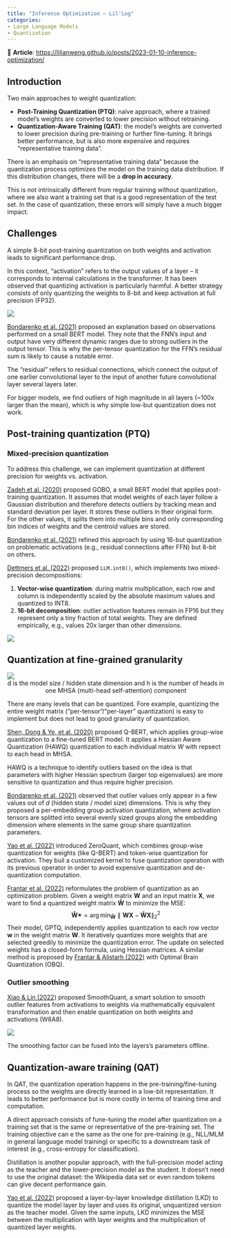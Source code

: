 ```yaml
---
title: "Inference Optimization – Lil'Log"
categories:
- Large Language Models
- Quantization
---
```


📝 **Article**: [https://lilianweng.github.io/posts/2023-01-10-inference-optimization/](https://lilianweng.github.io/posts/2023-01-10-inference-optimization/)

## Introduction

Two main approaches to weight quantization:

* **Post-Training Quantization (PTQ)**: naïve approach, where a trained model's weights are converted to lower precision without retraining.
* **Quantization-Aware Training (QAT)**: the model's weights are converted to lower precision during pre-training or further fine-tuning. It brings better performance, but is also more expensive and requires “representative training data”.

There is an emphasis on “representative training data” because the quantization process optimizes the model on the training data distribution. If this distribution changes, there will be a **drop in accuracy**.

This is not intrinsically different from regular training without quantization, where we also want a training set that is a good representation of the test set. In the case of quantization, these errors will simply have a much bigger impact.

## Challenges

A simple 8-bit post-training quantization on both weights and activation leads to significant performance drop.

In this context, “activation” refers to the output values of a layer – it corresponds to internal calculations in the transformer. It has been observed that quantizing activation is particularly harmful. A better strategy consists of only quantizing the weights to 8-bit and keep activation at full precision (FP32).

![](https://lilianweng.github.io/posts/2023-01-10-inference-optimization/quantization-experiment-table.png)

[Bondarenko et al. (2021)](https://arxiv.org/abs/2109.12948) proposed an explanation based on observations performed on a small BERT model. They note that the FNN's input and output have very different dynamic ranges due to strong outliers in the output tensor. This is why the per-tensor quantization for the FFN's residual sum is likely to cause a notable error.

The “residual” refers to residual connections, which connect the output of one earlier convolutional layer to the input of another future convolutional layer several layers later.

For bigger models, we find outliers of high magnitude in all layers (~100x larger than the mean), which is why simple low-but quantization does not work.

## Post-training quantization (PTQ)

### Mixed-precision quantization

To address this challenge, we can implement quantization at different precision for weights vs. activation.

[Zadeh et al. (2020)](https://arxiv.org/abs/2005.03842) proposed GOBO, a small BERT model that applies post-training quantization. It assumes that model weights of each layer follow a Gaussian distribution and therefore detects outliers by tracking mean and standard deviation per layer. It stores these outliers in their original form. For the other values, it splits them into multiple bins and only corresponding bin indices of weights and the centroid values are stored.

[Bondarenko et al. (2021)](https://arxiv.org/abs/2109.12948) refined this approach by using 16-but quantization on problematic activations (e.g., residual connections after FFN) but 8-bit on others.

[Dettmers et al. (2022)](https://arxiv.org/abs/2208.07339) proposed `LLM.int8()`, which implements two mixed-precision decompositions:

1. **Vector-wise quantization**: during matrix multiplication, each row and column is independently scaled by the absolute maximum values and quantized to INT8.
2. **16-bit decomposition**: outlier activation features remain in FP16 but they represent only a tiny fraction of total weights. They are defined empirically, e.g., values 20x larger than other dimensions.

![](https://lilianweng.github.io/posts/2023-01-10-inference-optimization/LLM-int8.png)

## Quantization at fine-grained granularity

![](https://lilianweng.github.io/posts/2023-01-10-inference-optimization/quantization-granularity.png)
<center>d is the model size / hidden state dimension and h is the number of heads in one MHSA (multi-head self-attention) component</center>

There are many levels that can be quantized. Fore example, quantizing the entire weight matrix ("per-tensor"/"per-layer" quantization) is easy to implement but does not lead to good granularity of quantization.

[Shen, Dong & Ye, et al. (2020)](https://arxiv.org/abs/1909.05840) proposed Q-BERT, which applies group-wise quantization to a fine-tuned BERT model. It applies a Hessian Aware Quantization (HAWQ) quantization to each individual matrix $W$ with repsect to each head in MHSA.

HAWQ is a technique to identify outliers based on the idea is that parameters with higher Hessian spectrum (larger top eigenvalues) are more sensitive to quantization and thus require higher precision.

[Bondarenko et al. (2021)](https://arxiv.org/abs/2109.12948) observed that outlier values only appear in a few values out of $d$ (hidden state / model size) dimensions. This is why they proposed a per-embedding group activation quantization, where activation tensors are splitted into several evenly sized groups along the embedding dimension where elements in the same group share quantization parameters. 

[Yao et al. (2022)](https://arxiv.org/abs/2206.01861) introduced ZeroQuant, which combines group-wise quantization for weights (like Q-BERT) and token-wise quantization for activation. They buil a customized kernel to fuse quantization operation with its previous operator in order to avoid expensive quantization and de-quantization computation.

[Frantar et al. (2022)](https://arxiv.org/abs/2210.17323) reformulates the problem of quantization as an optimization problem. Given a weight matrix $\mathbf{W}$ and an input matrix $\mathbf{X}$, we want to find a quantized weight matrix $\mathbf{\hat{W}}$ to minimize the MSE:
$$\mathbf{\hat{W}*} = \arg \min_{\mathbf{\hat{W}}} \parallel\mathbf{W X} - \mathbf{\hat{W} X}\parallel_2^2$$
Their model, GPTQ, independently applies quantization to each row vector $\mathbf{w}$ in the weight matrix $\mathbf{W}$. It iteratively quantizes more weights that are selected greedily to minimize the quantization error. The update on selected weights has a closed-form formula, using Hessian matrices. A similar method is proposed by [Frantar & Alistarh (2022)](https://arxiv.org/abs/2208.11580) with Optimal Brain Quantization (OBQ).

### Outlier smoothing

[Xiao & Lin (2022)](https://arxiv.org/abs/2211.10438) proposed SmoothQuant, a smart solution to smooth outlier features from activations to weights via mathematically equivalent transformation and then enable quantization on both weights and activations (W8A8).

![](https://lilianweng.github.io/posts/2023-01-10-inference-optimization/SmoothQuant.png)

The smoothing factor can be fused into the layers's parameters offline.

## Quantization-aware training (QAT)

In QAT, the quantization operation happens in the pre-training/fine-tuning process so the weights are directly learned in a low-bit representation. It leads to better performance but is more costly in terms of training time and computation.

A direct approach consists of fune-tuning the model after quantization on a training set that is the same or representative of the pre-training set. The training objective can e the same as the one for pre-training (e.g., NLL/MLM in general language model training) or specific to a downstream task of interest (e.g., cross-entropy for classification).

Distillation is another popular approach, with the full-precision model acting as the teacher and the lower-precision model as the student. It doesn't need to use the original dataset: the Wikipedia data set or even random tokens can give decent performance gain.

[Yao et al. (2022)](https://arxiv.org/abs/2206.01861) proposed a layer-by-layer knowledge distillation (LKD) to quantize the model layer by layer and uses its original, unquantized version as the teacher model. Given the same inputs, LKD minimizes the MSE between the multiplication with layer weights and the multiplication of quantized layer weights.